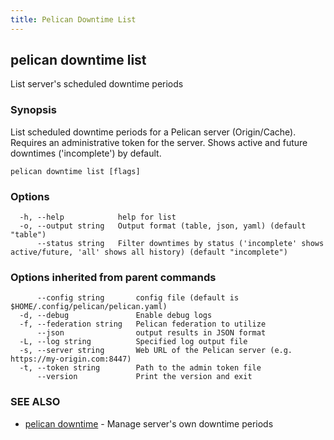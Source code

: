 ```yaml
---
title: Pelican Downtime List
---
```


## pelican downtime list

List server's scheduled downtime periods

### Synopsis

List scheduled downtime periods for a Pelican server (Origin/Cache).
  Requires an administrative token for the server.
  Shows active and future downtimes ('incomplete') by default.

```
pelican downtime list [flags]
```

### Options

```
  -h, --help            help for list
  -o, --output string   Output format (table, json, yaml) (default "table")
      --status string   Filter downtimes by status ('incomplete' shows active/future, 'all' shows all history) (default "incomplete")
```

### Options inherited from parent commands

```
      --config string       config file (default is $HOME/.config/pelican/pelican.yaml)
  -d, --debug               Enable debug logs
  -f, --federation string   Pelican federation to utilize
      --json                output results in JSON format
  -L, --log string          Specified log output file
  -s, --server string       Web URL of the Pelican server (e.g. https://my-origin.com:8447)
  -t, --token string        Path to the admin token file
      --version             Print the version and exit
```

### SEE ALSO

* [pelican downtime](/commands-reference/pelican/downtime/)	 - Manage server's own downtime periods
